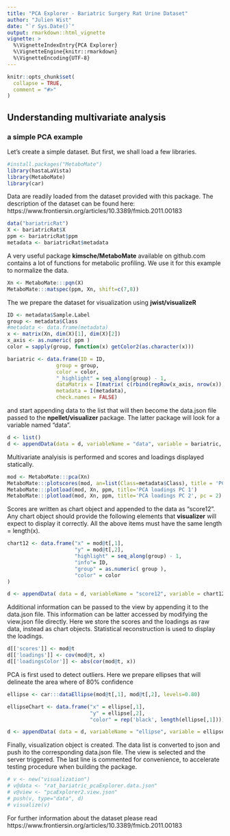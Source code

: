 ```yaml
---
title: "PCA Explorer - Bariatric Surgery Rat Urine Dataset"
author: "Julien Wist"
date: "`r Sys.Date()`"
output: rmarkdown::html_vignette
vignette: >
  %\VignetteIndexEntry{PCA Explorer}
  %\VignetteEngine{knitr::rmarkdown}
  %\VignetteEncoding{UTF-8}
---
```


```r
knitr::opts_chunk$set(
  collapse = TRUE,
  comment = "#>"
)
```


## Understanding multivariate analysis
### a simple PCA example

Let's create a simple dataset. But first, we shall load a few libraries.

```r
#install.packages("MetaboMate")
library(hastaLaVista)
library(MetaboMate)
library(car)
```

Data are readily loaded from the dataset provided with this package. The description of the dataset can be found here: https://www.frontiersin.org/articles/10.3389/fmicb.2011.00183

```r
data("bariatricRat")
X <- bariatricRat$X
ppm <- bariatricRat$ppm
metadata <- bariatricRat$metadata
```

A very useful package **kimsche/MetaboMate** available on github.com contains a lot of functions for metabolic profiling. We use it for this example to normalize the data.

```r
Xn <- MetaboMate:::pqn(X)
MetaboMate:::matspec(ppm, Xn, shift=c(7,8))
```

The we prepare the dataset for visualization using **jwist/visualizeR**

```r
ID <- metadata$Sample.Label
group <- metadata$Class
#metadata <- data.frame(metadata)
x <- matrix(Xn, dim(X)[1], dim(X)[2])
x_axis <- as.numeric( ppm )
color = sapply(group, function(x) getColor2(as.character(x)))

bariatric <- data.frame(ID = ID,
                group = group,
                color = color,
                "_highlight" = seq_along(group) - 1,
                dataMatrix = I(matrix( c(rbind(repRow(x_axis, nrow(x)), x)), nrow(x), ncol(x)*2)),
                metadata = I(metadata),
                check.names = FALSE)
```

and start appending data to the list that will then become the data.json file passed to the **npellet/visualizer** package. The latter package will look for a variable named "data".

```r
d <- list()
d <- appendData(data = d, variableName = "data", variable = bariatric, type = "table")
```

Multivariate analyisis is performed and scores and loadings displayed statically.

```r
mod <- MetaboMate:::pca(Xn)
MetaboMate:::plotscores(mod, an=list(Class=metadata$Class), title = 'PCA')
MetaboMate:::plotload(mod, Xn, ppm, title='PCA loadings PC 1')
MetaboMate:::plotload(mod, Xn, ppm, title='PCA loadings PC 2', pc = 2)
```

Scores are written as chart object and appended to the data as "score12". Any chart object should provide the following elements that **visualizer** will expect to display it correctly. All the above items must have the same length = length(x).
```r
chart12 <- data.frame("x" = mod@t[,1],
                      "y" = mod@t[,2],
                      "highlight" = seq_along(group) - 1,
                      "info"= ID,
                      "group" = as.numeric( group ),
                      "color" = color
)

d <- appendData( data = d, variableName = "score12", variable = chart12, type = "score")
```

Additional information can be passed to the view by appending it to the data.json file. This information can be latter accessed by modifying the view.json file directly. Here we store the scores and the loadings as raw data, instead as chart objects. Statistical reconstruction is used to display the loadings. 
```r
d[['scores']] <- mod@t
d[['loadings']] <- cov(mod@t, x)
d[['loadingsColor']] <- abs(cor(mod@t, x))
```

PCA is first used to detect outliers. Here we prepare ellipses that will delineate the area where of 80% confidence

```r
ellipse <- car:::dataEllipse(mod@t[,1], mod@t[,2], levels=0.80)

ellipseChart <- data.frame("x" = ellipse[,1],
                           "y" = ellipse[,2],
                           "color" = rep('black', length(ellipse[,1])))

d <- appendData( data = d, variableName = "ellipse", variable = ellipseChart, type = "color")
```

Finally, visualization object is created. The data list is converted to json and push ito the corresponding data.json file. The view is selected and the server triggered. The last line is commented for convenience, to accelerate testing procedure when building the package.

```r
# v <- new("visualization")
# v@data <- "rat_bariatric_pcaExplorer.data.json"
# v@view <- "pcaExplorer2.view.json"
# push(v, type="data", d)
# visualize(v)
```

For further information about the dataset please read https://www.frontiersin.org/articles/10.3389/fmicb.2011.00183

